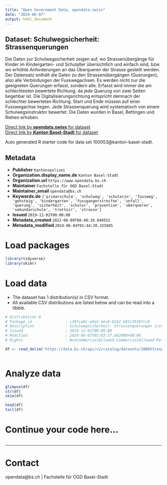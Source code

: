 ```yaml
---
title: "Open Government Data, opendata.swiss"
date: "2024-06-07"
output: html_document
---
```


## Dataset: Schulwegsicherheit: Strassenquerungen

Die Daten zur Schulwegsicherheit zeigen auf, wo Strassenübergänge für Kinder im Kindergarten- und Schulalter übersichtlich und einfach sind, bzw. wo erhöhte Anforderungen an das Überqueren der Strasse gestellt werden. Der Datensatz enthält die Daten zu den Strassenübergängen (Querungen), also alle Verbindungen der Fusswegachsen. Es werden nicht nur die geeigneten Querungen erfasst, sondern alle. Erfasst wird immer die am schlechtesten bewertete Richtung, da jede Querung von zwei Seiten begehbar ist. Die Digitalisierungsrichtung entspricht demnach der schlechter bewerteten Richtung. Start und Ende müssen auf einer Fusswegachse liegen. Jede Strassenquerung wird systematisch von einem Schulwegsinstruktor bewertet. Die Daten wurden in Basel, Bettingen und Riehen erhoben.

[Direct link by **opendata.swiss** for dataset](https://opendata.swiss/de/dataset/schulwegsicherheit-strassenquerungen)<br>
[Direct link by **Kanton Basel-Stadt** for dataset](https://data.bs.ch/explore/dataset/100053/)

Auto generated R starter code for data set 100053@kanton-basel-stadt.

## Metadata

- **Publisher** `Kantonspolizei`
- **Organization.display_name.de** `Kanton Basel-Stadt`
- **Organization.url** `https://www.opendata.bs.ch`
- **Maintainer** `Fachstelle für OGD Basel-Stadt`
- **Maintainer_email** `opendata@bs.ch`
- **Keywords.de** `['primarschule', 'schulweg', 'schulerin', 'fussweg', 'gehsteig', 'kindergarten', 'fussgangerstreifen', 'unfall', 'querung', 'sicherheit', 'schuler', 'pravention', 'uberqueren', 'sekundarschule', 'trottoir', 'strasse']`
- **Issued** `2019-12-02T00:00:00`
- **Metadata_created** `2022-06-09T08:40:19.040552`
- **Metadata_modified** `2024-06-04T01:44:20.325045`


# Load packages

```r

library(tidyverse)
library(skimr)

```

# Load data

-   The dataset has 1 distribution(s) in CSV format.
-   All available CSV distributions are listed below and can be read into a tibble.

```r

# Distribution 0
# Package_id               : c39fca0c-e8a5-4ec8-8162-b82c35397cc0
# Description              : Schulwegsicherheit: Strassenquerungen (csv)
# Issued                   : 2019-12-02T00:00:00
# Modified                 : 2024-06-03T05:03:37.862000+00:00
# Rights                   : NonCommercialAllowed-CommercialAllowed-ReferenceRequired

df <- read_delim('https://data.bs.ch/api/v2/catalog/datasets/100053/exports/csv')



```

# Analyze data

```r

glimpse(df)
str(df)
skim(df)

head(df)
tail(df)

```

# Continue your code here...

```r

```

------------------------------------------------------------------------

# Contact

opendata@bs.ch | Fachstelle für OGD Basel-Stadt
